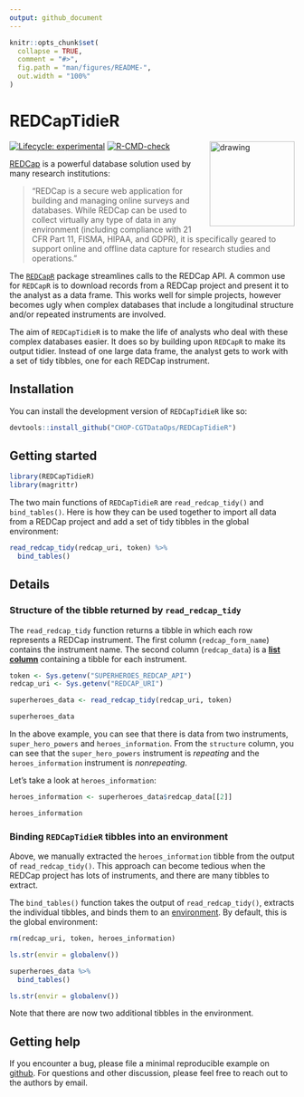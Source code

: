 ```yaml
---
output: github_document
---
```


<!-- README.md is generated from README.Rmd. Please edit that file -->

```r
knitr::opts_chunk$set(
  collapse = TRUE,
  comment = "#>",
  fig.path = "man/figures/README-",
  out.width = "100%"
)
```

# REDCapTidieR

<p align="center">

<img src="man/figures/REDCapTidieR.png" alt="drawing" width="150" align="right"/>

</p>

<!-- badges: start -->

[![Lifecycle: experimental](https://img.shields.io/badge/lifecycle-experimental-orange.svg)](https://lifecycle.r-lib.org/articles/stages.html#experimental) [![R-CMD-check](https://github.com/CHOP-CGTDataOps/REDCapTidieR/actions/workflows/R-CMD-check.yaml/badge.svg)](https://github.com/CHOP-CGTDataOps/REDCapTidieR/actions/workflows/R-CMD-check.yaml)

<!-- badges: end -->

[REDCap](https://www.project-redcap.org/) is a powerful database solution used by many research institutions:

> "REDCap is a secure web application for building and managing online surveys and databases. While REDCap can be used to collect virtually any type of data in any environment (including compliance with 21 CFR Part 11, FISMA, HIPAA, and GDPR), it is specifically geared to support online and offline data capture for research studies and operations."

The [`REDCapR`](https://ouhscbbmc.github.io/REDCapR/) package streamlines calls to the REDCap API. A common use for `REDCapR` is to download records from a REDCap project and present it to the analyst as a data frame. This works well for simple projects, however becomes ugly when complex databases that include a longitudinal structure and/or repeated instruments are involved.

The aim of `REDCapTidieR` is to make the life of analysts who deal with these complex databases easier. It does so by building upon `REDCapR` to make its output tidier. Instead of one large data frame, the analyst gets to work with a set of tidy tibbles, one for each REDCap instrument.

## Installation

You can install the development version of `REDCapTidieR` like so:

```r
devtools::install_github("CHOP-CGTDataOps/REDCapTidieR")
```

## Getting started

```r
library(REDCapTidieR)
library(magrittr)
```

The two main functions of `REDCapTidieR` are `read_redcap_tidy()` and `bind_tables()`. Here is how they can be used together to import all data from a REDCap project and add a set of tidy tibbles in the global environment:

```r
read_redcap_tidy(redcap_uri, token) %>% 
  bind_tables()
```

## Details

### Structure of the tibble returned by `read_redcap_tidy`

The `read_redcap_tidy` function returns a tibble in which each row represents a REDCap instrument. The first column (`redcap_form_name`) contains the instrument name. The second column (`redcap_data`) is a [**list column**](https://www.rstudio.com/resources/webinars/how-to-work-with-list-columns/) containing a tibble for each instrument.

```r
token <- Sys.getenv("SUPERHEROES_REDCAP_API")
redcap_uri <- Sys.getenv("REDCAP_URI")
```

```r
superheroes_data <- read_redcap_tidy(redcap_uri, token)

superheroes_data
```

In the above example, you can see that there is data from two instruments, `super_hero_powers` and `heroes_information`. From the `structure` column, you can see that the `super_hero_powers` instrument is *repeating* and the `heroes_information` instrument is *nonrepeating*.

Let's take a look at `heroes_information`:

```r
heroes_information <- superheroes_data$redcap_data[[2]]

heroes_information
```

### Binding `REDCapTidieR` tibbles into an environment

Above, we manually extracted the `heroes_information` tibble from the output of `read_redcap_tidy()`. This approach can become tedious when the REDCap project has lots of instruments, and there are many tibbles to extract.

The `bind_tables()` function takes the output of `read_redcap_tidy()`, extracts the individual tibbles, and binds them to an [environment](http://adv-r.had.co.nz/Environments.html). By default, this is the global environment:

```r
rm(redcap_uri, token, heroes_information)
```

```r
ls.str(envir = globalenv())
```

```r
superheroes_data %>%
  bind_tables()
```

```r
ls.str(envir = globalenv())
```

Note that there are now two additional tibbles in the environment.

## Getting help

If you encounter a bug, please file a minimal reproducible example on [github](https://github.com/CHOP-CGTDataOps/REDCapTidieR/issues). For questions and other discussion, please feel free to reach out to the authors by email.
